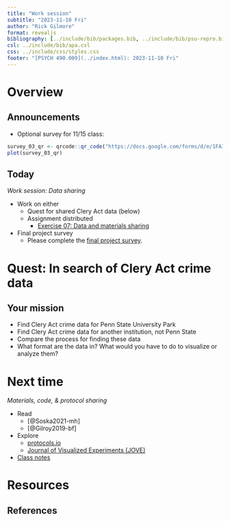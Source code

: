 ```yaml
---
title: "Work session"
subtitle: "2023-11-10 Fri"
author: "Rick Gilmore"
format: revealjs
bibliography: [../include/bib/packages.bib, ../include/bib/psu-repro.bib]
csl: ../include/bib/apa.csl
css: ../include/css/styles.css
footer: "[PSYCH 490.009](../index.html): 2023-11-10 Fri"
---
```


# Overview

## Announcements

- Optional survey for [11/15 class]{.orange_due}:

```r
survey_03_qr <- qrcode::qr_code("https://docs.google.com/forms/d/e/1FAIpQLSf9w7CHjZD7jon1-_BsR_ZZHlIEVdKY0x4nJwh7v8AyXlpUmg/viewform?usp=sf_link")
plot(survey_03_qr)
```

## Today

*Work session: Data sharing*

- Work on either
  -   Quest for shared Clery Act data (below)
  - [Assignment distributed]{.green_assigned}
      - [Exercise 07: Data and materials sharing](../exercises/ex07-sharing.qmd)
- [Final project survey]{.green_assigned}
    - Please complete the [final project survey](https://forms.gle/L92wWFSpcdyLT4MR9).
    
# Quest: In search of Clery Act crime data

## Your mission

- Find Clery Act crime data for Penn State University Park
- Find Clery Act crime data for another institution, not Penn State
- Compare the process for finding these data
- What format are the data in? What would you have to do to visualize or analyze them?

# Next time

*Materials, code, & protocol sharing*

- Read
    - [@Soska2021-mh]
    - [@Gilroy2019-bf]
- Explore
    - [protocols.io](https://www.protocols.io/)
    - [Journal of Visualized Experiments (JOVE)](https://www.jove.com/)
- [Class notes](wk13-2023-11-13.qmd)

# Resources

## References
